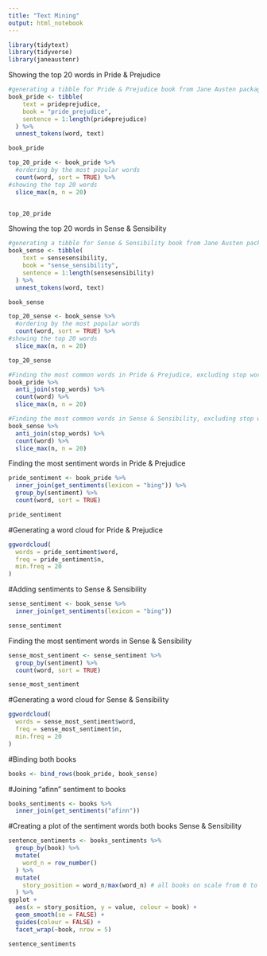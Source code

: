 ```yaml
---
title: "Text Mining"
output: html_notebook
---
```


```r
library(tidytext)
library(tidyverse)
library(janeaustenr)
```

Showing the top 20 words in Pride & Prejudice
```r
#generating a tibble for Pride & Prejudice book from Jane Austen package 
book_pride <- tibble(
    text = prideprejudice,
    book = "pride_prejudice",
    sentence = 1:length(prideprejudice)
  ) %>%
  unnest_tokens(word, text) 

book_pride
```

```r
top_20_pride <- book_pride %>% 
  #ordering by the most popular words
  count(word, sort = TRUE) %>% 
#showing the top 20 words
  slice_max(n, n = 20)


top_20_pride
```


Showing the top 20 words in Sense & Sensibility

```r
#generating a tibble for Sense & Sensibility book from Jane Austen package 
book_sense <- tibble(
    text = sensesensibility,
    book = "sense_sensibility",
    sentence = 1:length(sensesensibility)
  ) %>%
  unnest_tokens(word, text) 

book_sense
```

```r
top_20_sense <- book_sense %>% 
  #ordering by the most popular words
  count(word, sort = TRUE) %>% 
#showing the top 20 words
  slice_max(n, n = 20)

top_20_sense

```

```r
#Finding the most common words in Pride & Prejudice, excluding stop words
book_pride %>%
  anti_join(stop_words) %>%
  count(word) %>%
  slice_max(n, n = 20)
```


```r
#Finding the most common words in Sense & Sensibility, excluding stop words
book_sense %>%
  anti_join(stop_words) %>%
  count(word) %>%
  slice_max(n, n = 20)
```

Finding the most sentiment words in Pride & Prejudice

```r
pride_sentiment <- book_pride %>%
  inner_join(get_sentiments(lexicon = "bing")) %>%
  group_by(sentiment) %>% 
  count(word, sort = TRUE) 

pride_sentiment
```


#Generating a word cloud for Pride & Prejudice
```r
ggwordcloud(
  words = pride_sentiment$word,
  freq = pride_sentiment$n,
  min.freq = 20
)
```


#Adding sentiments to Sense & Sensibility
```r
sense_sentiment <- book_sense %>%
  inner_join(get_sentiments(lexicon = "bing")) 

sense_sentiment
```
Finding the most sentiment words in Sense & Sensibility
```r
sense_most_sentiment <- sense_sentiment %>%
  group_by(sentiment) %>% 
  count(word, sort = TRUE) 

sense_most_sentiment
```

#Generating a word cloud for Sense & Sensibility
```r
ggwordcloud(
  words = sense_most_sentiment$word,
  freq = sense_most_sentiment$n,
  min.freq = 20
)
```

#Binding both books
```r
books <- bind_rows(book_pride, book_sense)
```

#Joining "afinn" sentiment to books
```r
books_sentiments <- books %>% 
  inner_join(get_sentiments("afinn"))
```


#Creating a plot of the sentiment words both books Sense & Sensibility
```r
sentence_sentiments <- books_sentiments %>% 
  group_by(book) %>%
  mutate(
    word_n = row_number()
  ) %>%
  mutate(
    story_position = word_n/max(word_n) # all books on scale from 0 to 1
  ) %>% 
ggplot +
  aes(x = story_position, y = value, colour = book) +
  geom_smooth(se = FALSE) +
  guides(colour = FALSE) +
  facet_wrap(~book, nrow = 5)

sentence_sentiments
```



